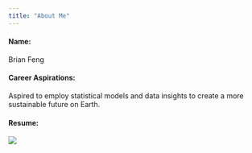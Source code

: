```yaml
---
title: "About Me"
---
```

#### Name:
Brian Feng
<br/>

#### Career Aspirations:
Aspired to employ statistical models and data insights to create a more sustainable future on Earth.
<br/>

#### Resume:
![](resume.jpg)